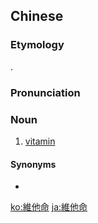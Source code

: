 {{also|维他命}}
==Chinese==
{{zh-forms|s=维他命|lit=maintain his/her life}}

===Etymology===
{{zh-psm|vitamin}}.

===Pronunciation===
{{zh-pron
|m=wéitāmìng
|c=wai4 taa1 ming6
|h=pfs=vî-tha-mín
|mn=ûi-tha-bēng
|w=3vi tha min
|cat=n
}}

===Noun===
{{zh-noun}}

# [[vitamin]]

====Synonyms====
* {{zh-l|維生素}}

[[ko:維他命]]
[[ja:維他命]]